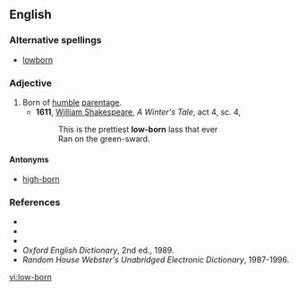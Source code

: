 ==English==

===Alternative spellings===
* [[lowborn]]

===Adjective===
{{en-adj|pos=[[low]]-[[born]]}}

# Born of [[humble]] [[parentage]].
#*'''1611''', [[w:William_Shakespeare|William Shakespeare]], ''A Winter's Tale'', act 4, sc. 4,
#*:This is the prettiest '''low-born''' lass that ever
#*:Ran on the green-sward.

====Antonyms====
* [[high-born]]

===References===
*{{R:Webster 1828}}
*{{R:Webster 1913|lowborn}}
*{{R:Dictionary.com|lowborn}}
*''Oxford English Dictionary'', 2nd ed., 1989.
*''Random House Webster's Unabridged Electronic Dictionary'', 1987-1996.

[[vi:low-born]]
